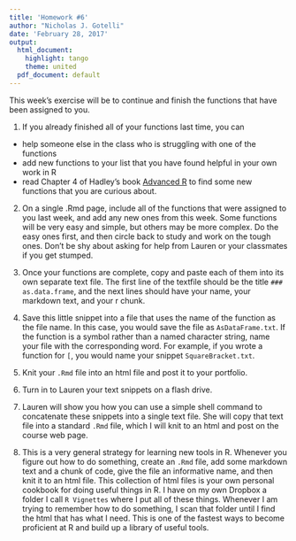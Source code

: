 ```yaml
---
title: 'Homework #6'
author: "Nicholas J. Gotelli"
date: 'February 28, 2017'
output:
  html_document:
    highlight: tango
    theme: united
  pdf_document: default
---
```

This week's exercise will be to continue and finish the functions that have been assigned to you. 

1. If you already finished all of your functions last time, you can
- help someone else in the class who is struggling with one of the functions
- add new functions to your list that you have found helpful in your own work in R
- read Chapter 4 of Hadley's book [Advanced R](http://adv-r.had.co.nz/) to find some new functions that you are curious about.

2. On a single .Rmd page, include all of the functions that were assigned to you last week, and add any new ones from this week. Some functions will be very easy and simple, but others may be more complex. Do the easy ones first, and then circle back to study and work on the tough ones. Don't be shy about asking for help from Lauren or your classmates if you get stumped. 

7. Once your functions are complete, copy and paste each of them into its own separate text file. The first line of the textfile should be the title `### as.data.frame`, and the next lines should have your name, your markdown text, and your r chunk.

8. Save this little snippet into a file that uses the name of the function as the file name. In this case, you would save the file as `AsDataFrame.txt`. If the function is a symbol rather than a named character string, name your file with the corresponding word. For example, if you wrote a function for `[`, you would name your snippet `SquareBracket.txt`.

9. Knit your `.Rmd` file into an html file and post it to your portfolio.

10. Turn in to Lauren your text snippets on a flash drive.

11. Lauren will show you how you can use a simple shell command to concatenate these snippets into a single text file. She will copy that text file into a standard `.Rmd` file, which I will knit to an html and post on the course web page.

12. This is a very general strategy for learning new tools in R. Whenever you figure out how to do something, create an `.Rmd` file, add some markdown text and a chunk of code, give the file an informative name, and then knit it to an html file. This collection of html files is your own personal cookbook for doing useful things in R. I have on my own Dropbox a folder I call `R Vignettes` where I put all of these things. Whenever I am trying to remember how to do something, I scan that folder until I find the html that has what I need. This is one of the fastest ways to become proficient at R and build up a library of useful tools.
